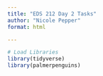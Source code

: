 ```yaml
---
title: "EDS 212 Day 2 Tasks"
author: "Nicole Pepper"
format: html

---
```


```r
# Load Libraries
library(tidyverse)
library(palmerpenguins)
```

